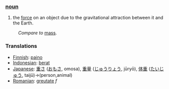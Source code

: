 ===[[noun]]===

#the [[force]] on an object due to the gravitational attraction between it and the Earth.

:''Compare to'' [[mass]].

=== Translations ===
*[[Finnish]]: [[paino]]
*[[Indonesian]]: [[berat]]
*[[Japanese]]: [[重さ]] ([[おもさ]], omosa), [[重量]] ([[じゅうりょう]], jūryō), [[体重]] ([[たいじゅう]], taijū)→(person,animal)
*[[Romanian]]: [[greutate]] ''f''